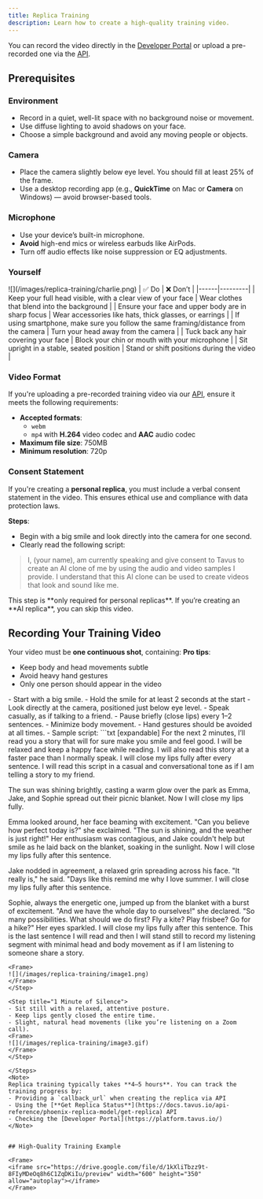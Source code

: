 ```yaml
---
title: Replica Training
description: Learn how to create a high-quality training video.
---
```


You can record the video directly in the [Developer Portal](https://platform.tavus.io/) or upload a pre-recorded one via the [API](https://docs.tavus.io/api-reference/phoenix-replica-model/create-replica).

## Prerequisites

### Environment
- Record in a quiet, well-lit space with no background noise or movement.  
- Use diffuse lighting to avoid shadows on your face.  
- Choose a simple background and avoid any moving people or objects.

### Camera
- Place the camera slightly below eye level. You should fill at least 25% of the frame.  
- Use a desktop recording app (e.g., **QuickTime** on Mac or **Camera** on Windows) — avoid browser-based tools.

### Microphone
- Use your device’s built-in microphone.  
- **Avoid** high-end mics or wireless earbuds like AirPods.  
- Turn off audio effects like noise suppression or EQ adjustments.

### Yourself
<Frame>
![](/images/replica-training/charlie.png)
</Frame>
| ✅ Do | ❌ Don’t |
|------|---------|
| Keep your full head visible, with a clear view of your face | Wear clothes that blend into the background |
| Ensure your face and upper body are in sharp focus | Wear accessories like hats, thick glasses, or earrings |
| If using smartphone, make sure you follow the same framing/distance from the camera | Turn your head away from the camera |
| Tuck back any hair covering your face | Block your chin or mouth with your microphone |
| Sit upright in a stable, seated position | Stand or shift positions during the video |

### Video Format

If you're uploading a pre-recorded training video via our [API](https://docs.tavus.io/api-reference/phoenix-replica-model/create-replica), ensure it meets the following requirements:

- **Accepted formats**:
  - `webm`
  - `mp4` with **H.264** video codec and **AAC** audio codec  
- **Maximum file size**: 750MB  
- **Minimum resolution**: 720p  

### Consent Statement

If you're creating a **personal replica**, you must include a verbal consent statement in the video. This ensures ethical use and compliance with data protection laws.

**Steps**:
- Begin with a big smile and look directly into the camera for one second.  
- Clearly read the following script:

> I, (your name), am currently speaking and give consent to Tavus to create an AI clone of me by using the audio and video samples I provide. I understand that this AI clone can be used to create videos that look and sound like me.

<Note>
This step is **only required for personal replicas**. If you’re creating an **AI replica**, you can skip this video.
</Note>

## Recording Your Training Video
Your video must be **one continuous shot**, containing:
<Tip>
**Pro tips**:
- Keep body and head movements subtle  
- Avoid heavy hand gestures  
- Only one person should appear in the video  
</Tip>
<Steps>
<Step title="1 Minute of Talking">
- Start with a big smile.
- Hold the smile for at least 2 seconds at the start  
- Look directly at the camera, positioned just below eye level.  
- Speak casually, as if talking to a friend.  
- Pause briefly (close lips) every 1–2 sentences.  
- Minimize body movement.
- Hand gestures should be avoided at all times.
- Sample script:
```txt [expandable]
For the next 2 minutes, I’ll read you a story that will for sure make you smile and feel good. I will be relaxed and keep a happy face while reading. I will also read this story at a faster pace than I normally speak. I will close my lips fully after every sentence. I will read this script in a casual and conversational tone as if I am telling a story to my friend.

The sun was shining brightly, casting a warm glow over the park as Emma, Jake, and Sophie spread out their picnic blanket. Now I will close my lips fully.

Emma looked around, her face beaming with excitement. "Can you believe how perfect today is?" she exclaimed. "The sun is shining, and the weather is just right!" Her enthusiasm was contagious, and Jake couldn't help but smile as he laid back on the blanket, soaking in the sunlight. Now I will close my lips fully after this sentence.

Jake nodded in agreement, a relaxed grin spreading across his face. "It really is," he said. "Days like this remind me why I love summer. I will close my lips fully after this sentence.

Sophie, always the energetic one, jumped up from the blanket with a burst of excitement. "And we have the whole day to ourselves!" she declared. "So many possibilities. What should we do first? Fly a kite? Play frisbee? Go for a hike?" Her eyes sparkled. I will close my lips fully after this sentence. This is the last sentence I will read and then I will stand still to record my listening segment with minimal head and body movement as if I am listening to someone share a story.

```
<Frame>
![](/images/replica-training/image1.png)
</Frame>
</Step>

<Step title="1 Minute of Silence">
- Sit still with a relaxed, attentive posture.  
- Keep lips gently closed the entire time.  
- Slight, natural head movements (like you’re listening on a Zoom call).  
<Frame>
![](/images/replica-training/image3.gif)
</Frame>
</Step>

</Steps>
<Note>
Replica training typically takes **4–5 hours**. You can track the training progress by:
- Providing a `callback_url` when creating the replica via API  
- Using the [**Get Replica Status**](https://docs.tavus.io/api-reference/phoenix-replica-model/get-replica) API  
- Checking the [Developer Portal](https://platform.tavus.io/)
</Note>


## High-Quality Training Example

<Frame>
<iframe src="https://drive.google.com/file/d/1kXliTbzz9t-8FIyMDeOq8h6C1ZqDKiIu/preview" width="600" height="350" allow="autoplay"></iframe>
</Frame>
